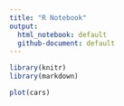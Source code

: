 ```yaml
---
title: "R Notebook"
output:
  html_notebook: default
  github-document: default
---
```


```r
library(knitr)
library(markdown)
```

```r
plot(cars)
```


